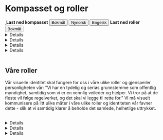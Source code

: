 
<Meta title="Identitet/Kompasset og roller" />

# Kompasset og roller

<a href="/docs/mattilsynet-kompasset-nb.pdf" aria-label="Last ned stategisk kompass som PDF">
  <img src={kompasset} alt="" />
</a>

<Flex data-gap="8">
<Grid>
<strong>Last ned kompasset</strong>
<Flex>
<Button href="/docs/mattilsynet-kompasset-nb.pdf" data-variant="secondary" download><FilePdfIcon /> Bokmål</Button>
<Button href="/docs/mattilsynet-kompasset-nn.pdf" data-variant="secondary" download><FilePdfIcon /> Nynorsk</Button>
<Button href="/docs/mattilsynet-kompasset-en.pdf" data-variant="secondary" download><FilePdfIcon /> Engelsk</Button>
</Flex>
</Grid>
<Grid>
<strong>Last ned roller</strong>
<Button href="/docs/mattilsynet-roller.pdf" data-variant="secondary" download><FilePdfIcon /> Bokmål</Button>
</Grid>
</Flex>

<br />

<Details>
<Details.Summary>Bakgrunn</Details.Summary>

Mattilsynet er i endring og brukerne våre trenger å forstå hvor vi er på vei. For å bli oppfattet som tydelige og enhetlige, må det synes at vi alle jobber for de samme overordnede målene. Dette kompasset skal bidra til å samle oss, sette ord på hvem vi er og hva som er vår strategiske retning. Slik kan det bli et verktøy i arbeidshverdagen, enten vi utvikler nye nettsider eller rekrutterer nye kolleger.

</Details>
<Details>
<Details.Summary>Mål</Details.Summary>

Ambisjonen er at kompasset brukes i arbeidshverdagen, inn i alle aktiviteter og initiativer som en påminnelse om våre overordnede mål og planer for fremtiden, fordi det vil gi brukerne det etterlatte inntrykket vi ønsker at de skal ha av oss. Kompasset skal være lett å huske, og også egnet til å reflektere rundt, når vi står overfor litt større valg der vi spør oss: er dette vår rolle? Er dette i tråd med våre verdier? Er dette riktig retning? Da skal vi finne svar i kompasset. Målet er todelt: å bli oppfattet som mer tydelige og enhetlige av brukerne våre på tvers av alle flater, og at det blir enklere å samarbeide på tvers av team og fagområder internt. Får vi til det, vil vi jobbe mer effektivt med å oppnå våre overordnede mål for Mattilsynet.

</Details>
<Details>
<Details.Summary>Identiteten hjelperen</Details.Summary>

Vi snakker om vår visuelle identitet og ikke vår profil da dette innebærer mer enn bare det visuelle. Dette handler om hvordan vi snakker, skriver, opptrer og ser ut. Hva ønsker vi at brukerne skal huske oss som? Vi er en hjelper, vi har en tydelig og seriøs grunnstemme som offentlig myndighet, samtidig som vi er en vennlig veileder og hjelper. Vi tror på at de fleste vil følge regelverket, og det skal vi legge til rette for. 

</Details>
<Details>
<Details.Summary>Kontakt</Details.Summary>

[internpost.digitale.kanaler@mattilsynet.no](mailto:internpost.digitale.kanaler@mattilsynet.no)

</Details>

<br />


## Våre roller

Vår visuelle identitet skal fungere for oss i våre ulike roller og gjenspeiler personligheten vår:
"Vi har en tydelig og seriøs grunnstemme som offentlig myndighet, samtidig som vi er en vennlig veileder og hjelper. Vi tror på at de fleste vil følge regelverket, og det skal vi legge til rette for." Vi må visuelt kommunisere på litt ulike måter i våre ulike roller og identiteten vår favner dette - slik at vi samtidig klarer å beholde det samlede, helhetlige uttrykket.

<br />

<Details>
<Details.Summary>Myndighetsutøver</Details.Summary>

Ved å være rettferdige, konstruktive og tydelige hjelper vi folk å gjøre rett, nå og i framtiden. Vi skal tydelig kommunisere hvorfor vi bruker sanksjoner. Ved å være strenge og myndige når det er behov for det, sikrer vi samfunnsmålene på våre områder. 

Som direktorat
- Utvikler, påvirker og avklarer regelverk 
- Behandler klager på vedtak gjort av tilsynet

Som tilsyn
- Følger opp når noen ikke følger reglene
- Håndhever regelverket ved hjelp av sanksjoner
- Utøver skjønn og vurderer hvordan det følges opp når regelverksbrudd er konstatert

</Details>
<Details>
<Details.Summary>Veileder</Details.Summary>

Veiledning og kunnskap skaper trygghet, og vi skal motivere til å gjøre rett. Vi møter brukerne med tillit og tror på at de fleste vil følge reglene. Vi kan veilede, men det er virksomhetene selv som har ansvar for å følge reglene.

Som direktorat
- Lager veiledere for å gjøre det enklere å forstå reglene
- Veileder regionene og næringen

Som tilsyn
- Veileder om regelverket når vi er ute på tilsyn, slik at det blir enklere for tilsynsobjekter å følge det

</Details>
<Details>
<Details.Summary>Beredskapsaktør</Details.Summary>

Vi jobber for å forebygge hendelser og håndterer hendelser når de inntreffer. Beredskap er en rolle som går på tvers av alle oppgavene våre. 

Som direktorat
- Utvikler, påvirker, avklarer og veileder om relevant regelverk 
- Jobber med beredskapsplanlegging
- Håndterer nasjonale hendelser

Som tilsyn
- Veileder og håndhever når en hendelse inntreffer 
- Forebygger gjennom tilsyn for å minske risikoen for nye hendelser
- Håndterer regionale hendelser

</Details>